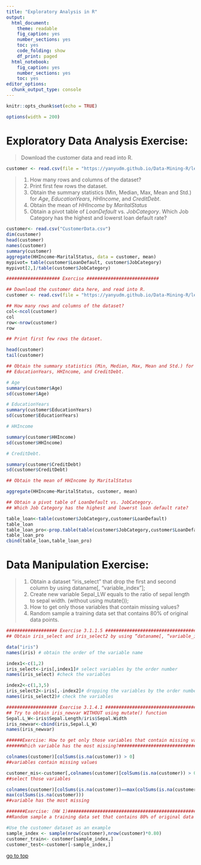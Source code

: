 ```yaml
---
title: "Exploratory Analysis in R"
output: 
  html_document: 
    theme: readable
    fig_caption: yes
    number_sections: yes
    toc: yes
    code_folding: show
    df_print: paged
  html_notebook: 
    fig_caption: yes
    number_sections: yes
    toc: yes
editor_options: 
  chunk_output_type: console
---
```


```r
knitr::opts_chunk$set(echo = TRUE)
```
```r
options(width = 200)
```

# Exploratory Data Analysis **Exercise:** 

> Download the customer data and read into R.

```r
customer <- read.csv(file = "https://yanyudm.github.io/Data-Mining-R/lecture/data/CustomerData.csv")
```
>
> 1. How many rows and columns of the dataset?
> 2. Print first few rows the dataset.
> 3. Obtain the summary statistics (Min, Median, Max, Mean and Std.) for *Age*, *EducationYears*, *HHIncome*, and *CreditDebt*.
> 4. Obtain the mean of *HHIncome* by *MaritalStatus*
> 5. Obtain a pivot table of *LoanDefault* vs. *JobCategory*. Which Job Category has the highest and lowerst loan default rate?

```r
customer<- read.csv("CustomerData.csv")
dim(customer)
head(customer)
names(customer)
summary(customer)
aggregate(HHIncome~MaritalStatus, data = customer, mean)
mypivot= table(customer$LoanDefault, customer$JobCategory)
mypivot[2,]/table(customer$JobCategory)
```

```r
#################### Exercise ###########################

## Download the customer data here, and read into R.
customer <- read.csv(file = "https://yanyudm.github.io/Data-Mining-R/lecture/data/CustomerData.csv")

## How many rows and columns of the dataset?
col<-ncol(customer)
col
row<-nrow(customer)
row

## Print first few rows the dataset.

head(customer)
tail(customer)

## Obtain the summary statistics (Min, Median, Max, Mean and Std.) for Age, 
## EducationYears, HHIncome, and CreditDebt.

# Age
summary(customer$Age)
sd(customer$Age)

# EducationYears
summary(customer$EducationYears)
sd(customer$EducationYears)

# HHIncome

summary(customer$HHIncome)
sd(customer$HHIncome)

# CreditDebt.

summary(customer$CreditDebt)
sd(customer$CreditDebt)

## Obtain the mean of HHIncome by MaritalStatus

aggregate(HHIncome~MaritalStatus, customer, mean)

## Obtain a pivot table of LoanDefault vs. JobCategory.
## Which Job Category has the highest and lowerst loan default rate? 

table_loan<-table(customer$JobCategory,customer$LoanDefault)
table_loan
table_loan_pro<-prop.table(table(customer$JobCategory,customer$LoanDefault))
table_loan_pro
cbind(table_loan,table_loan_pro)
```

# Data Manipulation **Exercise:** 

> 1. Obtain a dataset "iris_select" that drop the first and second column by using dataname[, "variable_index"]; 
> 2. Create new variable Sepal_LW equals to the ratio of sepal length to sepal width. (without using mutate());
> 3. How to get only those variables that contain missing values? 
> 4. Random sample a training data set that contains 80% of original data points.

```r
################### Exercise 3.1.1.5 ########################################
## Obtain iris_select and iris_select2 by using “dataname[, “variable_index”]

data("iris")
names(iris) # obtain the order of the variable name

index1<-c(1,2)
iris_select<-iris[,index1]# select variables by the order number
names(iris_select) #check the variables

index2<-c(1,3,5)
iris_select2<-iris[,-index2]# dropping the variables by the order number
names(iris_select2)# check the variables

################### Exercise 3.1.4.1 ########################################
## Try to obtain iris_newvar WITHOUT using mutate() function
Sepal.L_W<-iris$Sepal.Length/iris$Sepal.Width
iris_newvar<-cbind(iris,Sepal.L_W)
names(iris_newvar)

######Exercise: How to get only those variables that contain missing values? 
######Which variable has the most missing?##################################

colnames(customer)[colSums(is.na(customer)) > 0] 
##variables contain missing values

customer_mis<-customer[,colnames(customer)[colSums(is.na(customer)) > 0]]
##select those variables

colnames(customer)[colSums(is.na(customer))==max(colSums(is.na(customer)))]
max(colSums(is.na(customer)))
##variable has the most missing

#######Exercise: (HW 1)##################################################### 
##Random sample a training data set that contains 80% of original data points.

#Use the customer dataset as an example
sample_index <- sample(nrow(customer),nrow(customer)*0.80)
customer_train<- customer[sample_index,]
customer_test<-customer[-sample_index,]
```

[go to top](#header)
